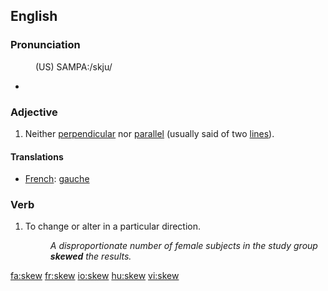==English==
===Pronunciation===
:(US) SAMPA:/skju/
*{{audio|en-us-skew.ogg|Audio (US)}}
*:{{Rhymes|uː}}

===Adjective===
{{en-adj|-}}
# {{mathematics}} Neither [[perpendicular]] nor [[parallel]] (usually said of two [[line]]s).

====Translations====
*[[French]]: [[gauche]]

===Verb===
{{en-verb}}
#{{transitive}} To change or alter in a particular direction.
#:''A disproportionate number of female subjects in the study group '''skewed''' the results.''

[[fa:skew]]
[[fr:skew]]
[[io:skew]]
[[hu:skew]]
[[vi:skew]]